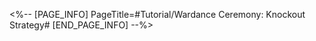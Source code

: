<%-- [PAGE_INFO]
PageTitle=#Tutorial/Wardance Ceremony: Knockout Strategy#
[END_PAGE_INFO] --%>
{{Tutorial
|sort      = 818901
|title     = Wardance Ceremony: Knockout Strategy
|subtitle  = 
|type      = 
|about     = 
|image1    = Tutorial Wardance Ceremony Knockout Strategy 1.png{{subst:void|<!--$UPLOAD:<<SpriteOutput/TutorialPic/TutorialPage_818901.png>-<Tutorial Wardance Ceremony Knockout Strategy 1.png>-<Tutorial Files>>-->}}
|text1     = Have ally characters launch {{Color|h|nobold=1|Counters}} to attack enemies and trigger {{Color|h|nobold=1|Highlights}} to gain a massive amount of Vibes.
|image2    = Tutorial Wardance Ceremony Knockout Strategy 2.png{{subst:void|<!--$UPLOAD:<<SpriteOutput/TutorialPic/TutorialPage_818003.png>-<Tutorial Wardance Ceremony Knockout Strategy 2.png>-<Tutorial Files>>-->}}
|text2     = When your team's Vibes reach the maximum limit in the match, your team will enter the {{Color|h|nobold=1|"Super Hype"}} state.<br />In this state, your opponent will be {{Color|h|nobold=1|Weakness Broken}}, and the DMG they take will increase by {{Color|h|nobold=1|400%}}.
}}